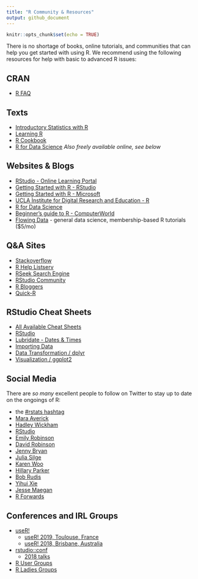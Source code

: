 ```yaml
---
title: "R Community & Resources"
output: github_document
---
```


```r
knitr::opts_chunk$set(echo = TRUE)
```

There is no shortage of books, online tutorials, and communities that can help you get started with using R. We recommend using the following resources for help with basic to advanced R issues:

## CRAN
* [R FAQ](https://cran.r-project.org/faqs.html)

## Texts
* [Introductory Statistics with R](https://www.amazon.com/gp/product/0387790535)
* [Learning R](http://shop.oreilly.com/product/0636920028352.do)
* [R Cookbook](http://shop.oreilly.com/product/9780596809164.do)
* [R for Data Science](http://shop.oreilly.com/product/0636920034407.do) *Also freely available online, see below*

## Websites & Blogs
* [RStudio - Online Learning Portal](https://www.rstudio.com/online-learning/)
* [Getting Started with R - RStudio](https://support.rstudio.com/hc/en-us/articles/201141096-Getting-Started-with-R)
* [Getting Started with R - Microsoft](https://mran.microsoft.com/documents/getting-started/)
* [UCLA Institute for Digital Research and Education - R](https://stats.idre.ucla.edu/r/)
* [R for Data Science](http://r4ds.had.co.nz/)
* [Beginner's guide to R - ComputerWorld](http://www.computerworld.com/article/2497143/business-intelligence/business-intelligence-beginner-s-guide-to-r-introduction.html)
* [Flowing Data](http://flowingdata.com/) - general data science, membership-based R tutorials ($5/mo)

## Q&A Sites
* [Stackoverflow](http://stackoverflow.com/questions/tagged/r)
* [R Help Listserv](https://stat.ethz.ch/mailman/listinfo/r-help)
* [RSeek Search Engine](http://rseek.org/)
* [RStudio Community](https://community.rstudio.com/)
* [R Bloggers](https://www.r-bloggers.com/)
* [Quick-R](http://www.statmethods.net/index.html)


## RStudio Cheat Sheets 
* [All Available Cheat Sheets](https://www.rstudio.com/resources/cheatsheets/)
* [RStudio](https://github.com/rstudio/cheatsheets/raw/master/rstudio-ide.pdf)
* [Lubridate - Dates & Times](https://github.com/rstudio/cheatsheets/raw/master/lubridate.pdf)
* [Importing Data](https://github.com/rstudio/cheatsheets/raw/master/data-import.pdf)
* [Data Transformation / dplyr](https://github.com/rstudio/cheatsheets/raw/master/data-transformation.pdf)
* [Visualization / ggplot2](https://github.com/rstudio/cheatsheets/raw/master/data-visualization-2.1.pdf)

## Social Media
There are _so many_ excellent people to follow on Twitter to stay up to date on the ongoings of R: 

* the [#rstats hashtag](https://twitter.com/search?q=rstats&src=spxr)
* [Mara Averick](https://twitter.com/dataandme)
* [Hadley Wickham](https://twitter.com/hadleywickham)
* [RStudio](https://twitter.com/rstudio)
* [Emily Robinson](https://twitter.com/robinson_es)
* [David Robinson](https://twitter.com/drob)
* [Jenny Bryan](https://twitter.com/JennyBryan)
* [Julia Silge](https://twitter.com/juliasilge)
* [Karen Woo](https://twitter.com/kara_woo)
* [Hillary Parker](https://twitter.com/hspter)
* [Bob Rudis](https://twitter.com/hrbrmstr)
* [Yihui Xie](https://twitter.com/xieyihui)
* [Jesse Maegan](https://twitter.com/kierisi)
* [R Forwards](https://twitter.com/R_Forwards)

## Conferences and IRL Groups

* [useR!](https://www.r-project.org/conferences.html)
    + [useR! 2019, Toulouse, France](http://www.user2019.fr/)
    + [useR! 2018, Brisbane, Australia](https://user2018.r-project.org/)
* [rstudio::conf](https://www.rstudio.com/conference/)
    + [2018 talks](https://www.rstudio.com/resources/videos/rstudioconf-2018-talks/)
* [R User Groups](https://jumpingrivers.github.io/meetingsR/r-user-groups.html)
* [R Ladies Groups](https://rladies.org/)



